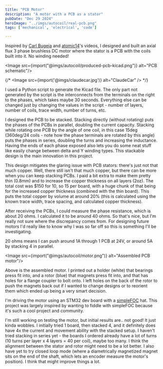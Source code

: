 ```yaml
---
title: "PCB Motor"
description: "A motor with a PCB as a stator"
pubDate: "Dec 29 2024"
heroImage: "../imgs/autocoil/real-pcb.png"
tags: ['mechanical', 'electrical', 'code']

---
```



Inspired by [Carl Bugeja](https://www.youtube.com/@CarlBugeja) and [atomic14](https://www.youtube.com/@atomic14)'s videos, I designed and built an axial flux 3 phase brushless DC motor where the stator is a PCB with the coils built into it. No winding needed!

<Image src={import("@imgs/autocoil/produced-pcb-kicad.png")} alt="PCB schematic"/>

{/* <Image src={import('@imgs/claudecar.jpg')} alt="ClaudeCar" /> */}

I used a Python script to generate the Kicad file. The only part not generated by the script is the interconnects from the terminals on the right to the phases, which takes maybe 30 seconds. Everything else can be changed just by changing the values in the script - number of layers, number of coils, trace width, number of turns, etc.

I designed the PCB to be stacked. Stacking directly (without rotating) puts the phases of the PCBs in parallel, doubling the current capacity. Stacking while rotating one PCB by the angle of one coil, in this case 15deg (360deg/24 coils - note how the phase terminals are rotated by this angle) puts the phases in series, doubling the turns and increasing the inductance. Having the ends of each phase exposed also lets you do some neat stuff like easily change between delta and Y winding types. This stackable design is the main innovation in this project.

This design mitigates the glaring issue with PCB stators: there's just not that much copper. Well, there still isn't that much copper, but there can be more when you can keep stacking PCBs. I paid a bit extra to make them pretty thin (0.8mm) and to increase the copper thickness on all layers (2oz). The total cost was $150 for 10, so 15 per board, with a huge chunk of that being for the increased copper thickness (combined with the thin board). This puts the total copper by volume at around 20% (this is calculated using the known trace width, trace spacing, and calculated copper thickness).

After receiving the PCBs, I could measure the phase resistance, which is about 20 ohms. I calculated it to be around 40 ohms. So that's nice, but I'm really not sure where the discrepancy comes from. For designing future motors I'd really like to know why I was so far off so this is something I'll be investigating.

20 ohms means I can push around 1A through 1 PCB at 24V, or around 5A by stacking 4 in parallel.

<Image src={import("@imgs/autocoil/motor.png")} alt="Assembled PCB motor"/>

Above is the assembled motor. I printed out a holder (white) that bearings press fit into, and a rotor (blue) that magnets press fit into, and that has holes for a flange coupler to bolt onto. I left holes on the back of the rotor to push the magnets back out if I wanted to change designs or to reorient them which ended up being a very smart decision.

I'm driving the motor using an STM32 dev board with a [simpleFOC](https://simplefoc.com/) hat. This project was largely inspired by wanting to fiddle with simpleFOC because it's such a cool project and community.

I'm still working on testing the motor, but initial results are.. not good! It just kinda wobbles. I initially tried 1 board, then stacked 4, and it definitely does have 4x the current and movement ability with the stacked setup. I haven't tried stacking in series yet - the boards I ordered already have a lot of turns (10 turns per layer x 4 layers = 40 per coil), maybe too many. I think the alignment between the stator and rotor might need to be a lot better. I also have yet to try closed loop mode (where a diametrically magnetized magnet sits on the end of the shaft, which lets an encoder measure the motor's position). I think that might improve things a lot.

